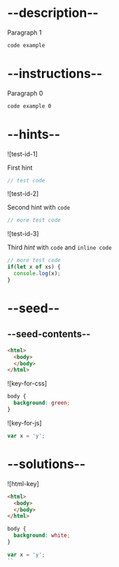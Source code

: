 # --description--

Paragraph 1

```html
code example
```

# --instructions--

Paragraph 0

```html
code example 0
```

# --hints--

![test-id-1]

First hint

```js
// test code
```

![test-id-2]

Second hint with <code>code</code>

```js
// more test code
```

![test-id-3]

Third *hint* with <code>code</code> and `inline code`

```js
// more test code
if(let x of xs) {
  console.log(x);
}
```

# --seed--

## --seed-contents--

```html
<html>
  <body>
  </body>
</html>
```

![key-for-css]

```css
body {
  background: green;
}
```

![key-for-js]

```js
var x = 'y';
```


# --solutions--

![html-key]

```html
<html>
  <body>
  </body>
</html>
```

```css
body {
  background: white;
}
```

```js
var x = 'y';
``
